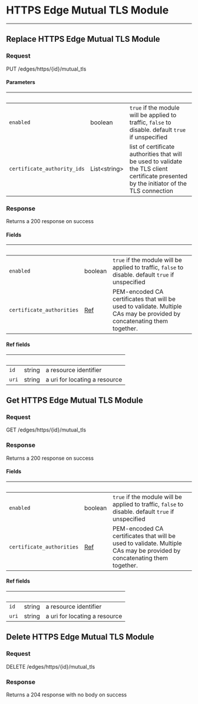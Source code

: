 

# HTTPS Edge Mutual TLS Module
------------------

## Replace HTTPS Edge Mutual TLS Module



### Request

PUT /edges/https/{id}/mutual_tls

<HTTPSEdgeMutualTLSModuleReplaceRequest />

#### Parameters

| &nbsp; | &nbsp; | &nbsp; |
|---|---|---|
| `enabled` | boolean | `true` if the module will be applied to traffic, `false` to disable. default `true` if unspecified |
| `certificate_authority_ids` | List&lt;string&gt; | list of certificate authorities that will be used to validate the TLS client certificate presented by the initiator of the TLS connection |

### Response

Returns a 200 response on success

<HTTPSEdgeMutualTLSModuleReplaceResponse />

#### Fields

| &nbsp; | &nbsp; | &nbsp; |
|---|---|---|
| `enabled` | boolean | `true` if the module will be applied to traffic, `false` to disable. default `true` if unspecified |
| `certificate_authorities` | [Ref](#ref-fields) | PEM-encoded CA certificates that will be used to validate. Multiple CAs may be provided by concatenating them together. |

#### Ref fields

| &nbsp; | &nbsp; | &nbsp; |
|---|---|---|
| `id` | string | a resource identifier |
| `uri` | string | a uri for locating a resource |

## Get HTTPS Edge Mutual TLS Module



### Request

GET /edges/https/{id}/mutual_tls

<HTTPSEdgeMutualTLSModuleGetRequest />

### Response

Returns a 200 response on success

<HTTPSEdgeMutualTLSModuleGetResponse />

#### Fields

| &nbsp; | &nbsp; | &nbsp; |
|---|---|---|
| `enabled` | boolean | `true` if the module will be applied to traffic, `false` to disable. default `true` if unspecified |
| `certificate_authorities` | [Ref](#ref-fields) | PEM-encoded CA certificates that will be used to validate. Multiple CAs may be provided by concatenating them together. |

#### Ref fields

| &nbsp; | &nbsp; | &nbsp; |
|---|---|---|
| `id` | string | a resource identifier |
| `uri` | string | a uri for locating a resource |

## Delete HTTPS Edge Mutual TLS Module



### Request

DELETE /edges/https/{id}/mutual_tls

<HTTPSEdgeMutualTLSModuleDeleteRequest />

### Response

Returns a 204 response with no body on success

